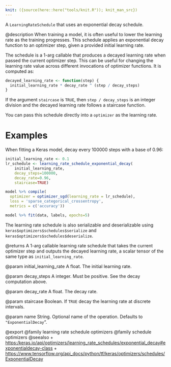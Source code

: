 ```yaml
---
knit: ({source(here::here("tools/knit.R")); knit_man_src})
---
```

A `LearningRateSchedule` that uses an exponential decay schedule.

@description
When training a model, it is often useful to lower the learning rate as
the training progresses. This schedule applies an exponential decay function
to an optimizer step, given a provided initial learning rate.

The schedule is a 1-arg callable that produces a decayed learning
rate when passed the current optimizer step. This can be useful for changing
the learning rate value across different invocations of optimizer functions.
It is computed as:

```r
decayed_learning_rate <- function(step) {
  initial_learning_rate * decay_rate ^ (step / decay_steps)
}
```

If the argument `staircase` is `TRUE`, then `step / decay_steps` is
an integer division and the decayed learning rate follows a
staircase function.

You can pass this schedule directly into a `optimizer`
as the learning rate.

# Examples
When fitting a Keras model, decay every 100000 steps with a base
of 0.96:

```r
initial_learning_rate <- 0.1
lr_schedule <- learning_rate_schedule_exponential_decay(
    initial_learning_rate,
    decay_steps=100000,
    decay_rate=0.96,
    staircase=TRUE)

model %>% compile(
  optimizer = optimizer_sgd(learning_rate = lr_schedule),
  loss = 'sparse_categorical_crossentropy',
  metrics = c('accuracy'))

model %>% fit(data, labels, epochs=5)
```

The learning rate schedule is also serializable and deserializable using
`keras$optimizers$schedules$serialize` and
`keras$optimizers$schedules$deserialize`.

@returns
A 1-arg callable learning rate schedule that takes the current optimizer
step and outputs the decayed learning rate, a scalar tensor of the
same type as `initial_learning_rate`.

@param initial_learning_rate
A float. The initial learning rate.

@param decay_steps
A integer. Must be positive. See the decay
computation above.

@param decay_rate
A float. The decay rate.

@param staircase
Boolean.  If `TRUE` decay the learning rate at discrete
intervals.

@param name
String.  Optional name of the operation.  Defaults to
`"ExponentialDecay`".

@export
@family learning rate schedule optimizers
@family schedule optimizers
@seealso
+ <https:/keras.io/api/optimizers/learning_rate_schedules/exponential_decay#exponentialdecay-class>
+ <https://www.tensorflow.org/api_docs/python/tf/keras/optimizers/schedules/ExponentialDecay>

